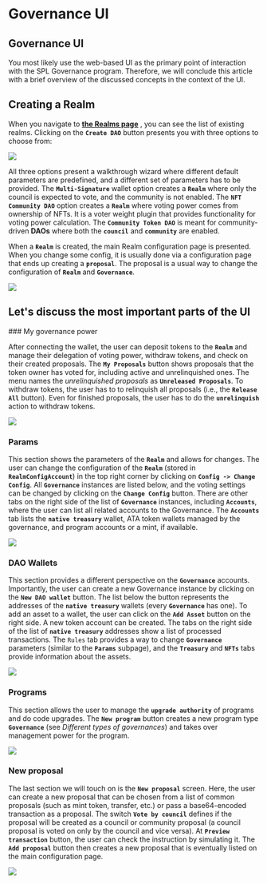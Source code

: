 
# Governance UI

## Governance UI

You most likely use the web-based UI as the primary point of interaction with the SPL Governance program. Therefore, we will conclude this article with a brief overview of the discussed concepts in the context of the UI.

## Creating a Realm

When you navigate to [**the Realms page**](https://app.realms.today/) , you can see the list of existing realms. Clicking on the **`Create DAO`** button presents you with three options to choose from:

![](..\source\UIrealms1.png)

All three options present a walkthrough wizard where different default parameters are predefined, and a different set of parameters has to be provided. The **`Multi-Signature`** wallet option creates a **`Realm`** where only the council is expected to vote, and the community is not enabled. The **`NFT Community DAO`** option creates a **`Realm`** where voting power comes from ownership of NFTs. It is a voter weight plugin that provides functionality for voting power calculation. The **`Community Token DAO`** is meant for community-driven **DAOs** where both the **`council`** and **`community`** are enabled.

When a **`Realm`** is created, the main Realm configuration page is presented. When you change some config, it is usually done via a configuration page that ends up creating a **`proposal`**. The proposal is a usual way to change the configuration of **`Realm`** and **`Governance`**.

![](..\source\UIrealms2.png)

## Let's discuss the most important parts of the UI

<Steps>
### My governance power

   After connecting the wallet, the user can deposit tokens to the **`Realm`** and manage their delegation of voting power, withdraw tokens, and check on their created proposals. The **`My Proposals`** button shows proposals that the token owner has voted for, including active and unrelinquished ones. The menu names the _unrelinquished proposals_ as **`Unreleased Proposals`**. To withdraw tokens, the user has to to relinquish all proposals (i.e., the **`Release All`** button). Even for finished proposals, the user has to do the **`unrelinquish`** action to withdraw tokens.

![](..\source\UIrealms3.png)

### Params

   This section shows the parameters of the **`Realm`** and allows for changes. The user can change the configuration of the **`Realm`** (stored in **`RealmConfigAccount`**) in the top right corner by clicking on **`Config -> Change Config`**. All **`Governance`** instances are listed below, and the voting settings can be changed by clicking on the **`Change Config`** button. There are other tabs on the right side of the list of **`Governance`** instances, including **`Accounts`**, where the user can list all related accounts to the Governance. The **`Accounts`** tab lists the **`native treasury`** wallet, ATA token wallets managed by the governance, and program accounts or a mint, if available.

![](..\source\UIrealms4.png)

### DAO Wallets

This section provides a different perspective on the **`Governance`** accounts. Importantly, the user can create a new Governance instance by clicking on the **`New DAO wallet`** button. The list below the button represents the addresses of the **`native treasury`** wallets (every **`Governance`** has one). To add an asset to a wallet, the user can click on the **`Add Asset`** button on the right side. A new token account can be created. The tabs on the right side of the list of **`native treasury`** addresses show a list of processed transactions. The `Rules` tab provides a way to change **`Governance`** parameters (similar to the **`Params`** subpage), and the **`Treasury`** and **`NFTs`** tabs provide information about the assets.

![](..\source\UIrealms5.png)

### Programs

This section allows the user to manage the **`upgrade authority`** of programs and do code upgrades. The **`New program`** button creates a new program type **`Governance`** (see _Different types of governances_) and takes over management power for the program.

![](..\source\UIrealms6.png)

### New proposal

The last section we will touch on is the **`New proposal`** screen. Here, the user can create a new proposal that can be chosen from a list of common proposals (such as mint token, transfer, etc.) or pass a base64-encoded transaction as a proposal. The switch **`Vote by council`** defines if the proposal will be created as a council or community proposal (a council proposal is voted on only by the council and vice versa). At **`Preview transaction`** button, the user can check the instruction by simulating it. The **`Add proposal`** button then creates a new proposal that is eventually listed on the main configuration page.

![](..\source\UIrealms7.png)
</Steps>